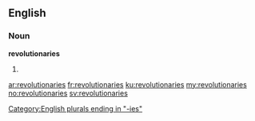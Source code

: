 ==English==

===Noun===
'''revolutionaries'''

# {{plural of|[[revolutionary]]}}

[[Category:English plurals ending in "-ies"]]

[[ar:revolutionaries]]
[[fr:revolutionaries]]
[[ku:revolutionaries]]
[[my:revolutionaries]]
[[no:revolutionaries]]
[[sv:revolutionaries]]